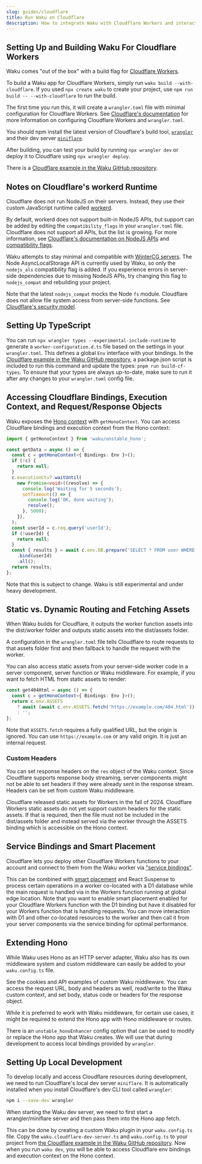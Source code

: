 ```yaml
---
slug: guides/cloudflare
title: Run Waku on Cloudflare
description: How to integrate Waku with Cloudflare Workers and interact with Cloudflare bindings and other resources.
---
```


## Setting Up and Building Waku For Cloudflare Workers

Waku comes "out of the box" with a build flag for [Cloudflare Workers](https://developers.cloudflare.com/workers/).

To build a Waku app for Cloudflare Workers, simply run `waku build --with-cloudflare`. If you used `npx create waku` to create your project, use `npm run build -- --with-cloudflare` to run the build.

The first time you run this, it will create a `wrangler.toml` file with minimal configuration for Cloudflare Workers. See [Cloudflare's documentation](https://developers.cloudflare.com/workers/wrangler/configuration/) for more information on configuring Cloudflare Workers and `wrangler.toml`.

You should npm install the latest version of Cloudflare's build tool, [`wrangler`](https://www.npmjs.com/package/wrangler) and their dev server [`miniflare`](https://www.npmjs.com/package/miniflare).

After building, you can test your build by running `npx wrangler dev` or deploy it to Cloudflare using `npx wrangler deploy`.

There is a [Cloudflare example in the Waku GitHub repository](https://github.com/dai-shi/waku/tree/main/examples/07_cloudflare).

## Notes on Cloudflare's workerd Runtime

Cloudflare does not run NodeJS on their servers. Instead, they use their custom JavaScript runtime called [workerd](https://github.com/cloudflare/workerd).

By default, workerd does not support built-in NodeJS APIs, but support can be added by editing the `compatibility_flags` in your `wrangler.toml` file. Cloudflare does not support all APIs, but the list is growing. For more information, see [Cloudflare's documentation on NodeJS APIs](https://developers.cloudflare.com/workers/runtime-apis/nodejs/) and [compatibility flags](https://developers.cloudflare.com/workers/configuration/compatibility-dates/#setting-compatibility-flags).

Waku attempts to stay minimal and compatible with [WinterCG servers](https://wintercg.org/). The Node AsyncLocalStorage API is currently used by Waku, so only the `nodejs_als` compatibility flag is added. If you experience errors in server-side dependencies due to missing NodeJS APIs, try changing this flag to `nodejs_compat` and rebuilding your project.

Note that the latest `nodejs_compat` mocks the Node `fs` module. Cloudflare does not allow file system access from server-side functions. See [Cloudflare's security model](https://developers.cloudflare.com/workers/reference/security-model/).

## Setting Up TypeScript

You can run `npx wrangler types --experimental-include-runtime` to generate a `worker-configuration.d.ts` file based on the settings in your `wrangler.toml`. This defines a global `Env` interface with your bindings. In the [Cloudflare example in the Waku GitHub repository](https://github.com/dai-shi/waku/tree/main/examples/07_cloudflare), a package.json script is included to run this command and update the types: `pnpm run build-cf-types`. To ensure that your types are always up-to-date, make sure to run it after any changes to your `wrangler.toml` config file.

## Accessing Cloudflare Bindings, Execution Context, and Request/Response Objects

Waku exposes the [Hono context](https://hono.dev/docs/api/context) with `getHonoContext`. You can access Cloudflare bindings and execution context from the Hono context:

```ts
import { getHonoContext } from 'waku/unstable_hono';

const getData = async () => {
  const c = getHonoContext<{ Bindings: Env }>();
  if (!c) {
    return null;
  }
  c.executionCtx?.waitUntil(
    new Promise<void>((resolve) => {
      console.log('Waiting for 5 seconds');
      setTimeout(() => {
        console.log('OK, done waiting');
        resolve();
      }, 5000);
    }),
  );
  const userId = c.req.query('userId');
  if (!userId) {
    return null;
  }
  const { results } = await c.env.DB.prepare('SELECT * FROM user WHERE id = ?')
    .bind(userId)
    .all();
  return results;
};
```

Note that this is subject to change. Waku is still experimental and under heavy development.

## Static vs. Dynamic Routing and Fetching Assets

When Waku builds for Cloudflare, it outputs the worker function assets into the dist/worker folder and outputs static assets into the dist/assets folder.

A configuration in the `wrangler.toml` file tells Cloudflare to route requests to that assets folder first and then fallback to handle the request with the worker.

You can also access static assets from your server-side worker code in a server component, server function or Waku middleware. For example, if you want to fetch HTML from static assets to render:

```ts
const get404Html = async () => {
  const c = getHonoContext<{ Bindings: Env }>();
  return c.env.ASSETS
    ? await (await c.env.ASSETS.fetch('https://example.com/404.html')).text()
    : '';
};
```

Note that `ASSETS.fetch` requires a fully qualified URL, but the origin is ignored. You can use `https://example.com` or any valid origin. It is just an internal request.

### Custom Headers

You can set response headers on the `res` object of the Waku context. Since Cloudflare supports response body streaming, server components might not be able to set headers if they were already sent in the response stream. Headers can be set from custom Waku middleware.

Cloudflare released static assets for Workers in the fall of 2024. Cloudflare Workers static assets do not yet support custom headers for the static assets. If that is required, then the file must not be included in the dist/assets folder and instead served via the worker through the ASSETS binding which is accessible on the Hono context.

## Service Bindings and Smart Placement

Cloudflare lets you deploy other Cloudflare Workers functions to your account and connect to them from the Waku worker via ["service bindings"](https://developers.cloudflare.com/workers/runtime-apis/bindings/service-bindings/).

This can be combined with [smart placement](https://developers.cloudflare.com/workers/configuration/smart-placement/) and React Suspense to process certain operations in a worker co-located with a D1 database while the main request is handled via in the Workers function running at global edge location. Note that you want to enable smart placement enabled for your Cloudflare Workers function with the D1 binding but have it disabled for your Workers function that is handling requests. You can move interaction with D1 and other co-located resources to the worker and then call it from your server components via the service binding for optimal performance.

## Extending Hono

While Waku uses Hono as an HTTP server adapter, Waku also has its own middleware system and custom middleware can easily be added to your `waku.config.ts` file.

See the cookies and API examples of custom Waku middleware. You can access the request URL, body and headers as well, read/write to the Waku custom context, and set body, status code or headers for the response object.

While it is preferred to work with Waku middleware, for certain use cases, it might be required to extend the Hono app with Hono middleware or routes.

There is an `unstable_honoEnhancer` config option that can be used to modify or replace the Hono app that Waku creates. We will use that during development to access local bindings provided by `wrangler`.

## Setting Up Local Development

To develop locally and access Cloudflare resources during development, we need to run Cloudflare's local dev server `miniflare`. It is automatically installed when you install Cloudflare's dev CLI tool called `wrangler`:

```sh
npm i --save-dev wrangler
```

When starting the Waku dev server, we need to first start a wrangler/miniflare server and then pass them into the Hono app fetch.

This can be done by creating a custom Waku plugin in your `waku.config.ts` file. Copy the `waku.cloudflare-dev-server.ts` and `waku.config.ts` to your project from [the Cloudflare example in the Waku GitHub repository](https://github.com/dai-shi/waku/tree/main/examples/07_cloudflare). Now when you run `waku dev`, you will be able to access Cloudflare env bindings and execution context on the Hono context.
